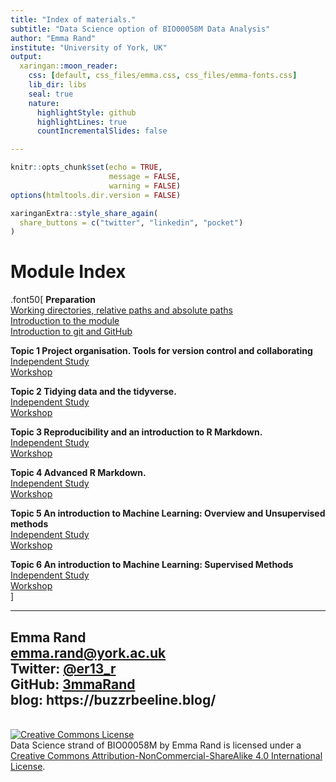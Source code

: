 ```yaml
---
title: "Index of materials."
subtitle: "Data Science option of BIO00058M Data Analysis"
author: "Emma Rand"
institute: "University of York, UK"
output:
  xaringan::moon_reader:
    css: [default, css_files/emma.css, css_files/emma-fonts.css]
    lib_dir: libs
    seal: true
    nature:
      highlightStyle: github
      highlightLines: true
      countIncrementalSlides: false

---
```

```r
knitr::opts_chunk$set(echo = TRUE, 
                      message = FALSE,	
                      warning = FALSE)
options(htmltools.dir.version = FALSE)
```

```r
xaringanExtra::style_share_again(
  share_buttons = c("twitter", "linkedin", "pocket")
)
```

# Module Index
.font50[
**Preparation**  
[Working directories, relative paths and absolute paths](slides/00_working_dir_and_paths.html)  
[Introduction to the module](slides/00_intro_to_module.html)  
[Introduction to git and GitHub](slides/00_intro_to_git_and_github.html)  

**Topic 1 Project organisation. Tools for version control and collaborating**  
[Independent Study](slides/01_project_organisation.html)  
[Workshop](workshops/01_project_organisation.html)  

**Topic 2 Tidying data and the tidyverse.**  
[Independent Study](slides/)  
[Workshop](workshops/)  

**Topic 3 Reproducibility and an introduction to R Markdown.**  
[Independent Study](slides/)  
[Workshop](workshops/)  

**Topic 4 Advanced R Markdown.**  
[Independent Study](slides/)  
[Workshop](workshops/)  

**Topic 5 An introduction to Machine Learning: Overview and Unsupervised methods**  
[Independent Study](slides/)  
[Workshop](workshops/)  

**Topic 6 An introduction to Machine Learning: Supervised Methods**  
[Independent Study](slides/)  
[Workshop](workshops/)  
]

---


## Emma Rand <br> [emma.rand@york.ac.uk](mailto:emma.rand@york.ac.uk) <br> Twitter: [@er13_r](https://twitter.com/er13_r) <br> GitHub: [3mmaRand](https://github.com/3mmaRand)  <br> blog: https://buzzrbeeline.blog/
<br>
<a rel="license" href="http://creativecommons.org/licenses/by-nc-sa/4.0/"><img alt="Creative Commons License" style="border-width:0" src="https://i.creativecommons.org/l/by-nc-sa/4.0/88x31.png" /></a><br /><span xmlns:dct="http://purl.org/dc/terms/" property="dct:title">Data Science strand of BIO00058M</span> by <span xmlns:cc="http://creativecommons.org/ns#" property="cc:attributionName">Emma Rand</span> is licensed under a <a rel="license" href="http://creativecommons.org/licenses/by-nc-sa/4.0/">Creative Commons Attribution-NonCommercial-ShareAlike 4.0 International License</a>.

